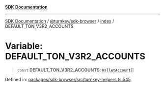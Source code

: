 [**SDK Documentation**](../../../../README.mdx)

***

[SDK Documentation](../../../../packages.mdx) / [@turnkey/sdk-browser](../../README.mdx) / [index](../README.mdx) / DEFAULT\_TON\_V3R2\_ACCOUNTS

# Variable: DEFAULT\_TON\_V3R2\_ACCOUNTS

> `const` **DEFAULT\_TON\_V3R2\_ACCOUNTS**: [`WalletAccount`](../interfaces/WalletAccount.mdx)[]

Defined in: [packages/sdk-browser/src/turnkey-helpers.ts:545](https://github.com/tkhq/sdk/blob/078f5423e923fbd1d7fd39440402d7f01d09c3d0/packages/sdk-browser/src/turnkey-helpers.ts#L545)
